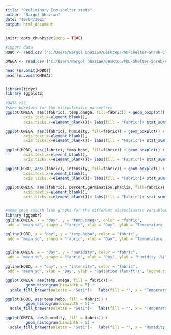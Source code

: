 ```yaml
---
title: "Preliminary Eco-shelter stats"
author: "Nargol Ghazian"
date: "19/04/2021"
output: html_document
---
```


```r
knitr::opts_chunk$set(echo = TRUE)
```

```r
#import data
HOBO <- read.csv ("C:/Users/Nargol Ghazian/Desktop/PhD-Shelter-Shrub-Climate/Eco shelter project/loggers-HOBO.csv")#temp and intensity from hobo loggers

OMEGA <- read.csv ("C:/Users/Nargol Ghazian/Desktop/PhD-Shelter-Shrub-Climate/Eco shelter project/logger data- OMEGA.csv")#temp and humidity from omega loggers

head (na.omit(HOBO))
head (na.omit(OMEGA))


library(tidyr)
library (ggplot2)
```


```r
#DATA VIZ
#some boxplots for the microclimatic parameters
ggplot(OMEGA, aes((fabric), temp.omega, fill=fabric)) + geom_boxplot() + xlab("Fabric") + ylab ("Temperature (°C)")+ theme_classic()+ theme(axis.text=element_text(size=12))+theme(axis.text.x = element_text(angle = 90))+theme(axis.title.x=element_blank(),
        axis.text.x=element_blank(),
        axis.ticks.x=element_blank())+ labs(fill = "Fabric")+ stat_summary(fun.y=mean, colour="black", geom="point", shape=18, size=3,show_guide = FALSE)

ggplot(OMEGA, aes((fabric), humidity, fill=fabric)) + geom_boxplot() + xlab("Fabric") + ylab ("Humidity (%)")+ theme_classic()+ theme(axis.text=element_text(size=12))+theme(axis.text.x = element_text(angle = 90))+theme(axis.title.x=element_blank(),
        axis.text.x=element_blank(),
        axis.ticks.x=element_blank())+ labs(fill = "Fabric")+ stat_summary(fun.y=mean, colour="black", geom="point", shape=18, size=3,show_guide = FALSE)

ggplot(HOBO, aes((fabric), temp.hobo, fill=fabric)) + geom_boxplot() + xlab("Fabric") + ylab ("Temperature (°C)")+ theme_classic()+ theme(axis.text=element_text(size=12))+theme(axis.text.x = element_text(angle = 90))+theme(axis.title.x=element_blank(),
        axis.text.x=element_blank(),
        axis.ticks.x=element_blank())+ labs(fill = "Fabric")+ stat_summary(fun.y=mean, colour="black", geom="point", shape=18, size=3,show_guide = FALSE)

ggplot(HOBO, aes((fabric), intensity, fill=fabric)) + geom_boxplot() + xlab("Fabric") + ylab ("Radiation (lum/ft²)")+ theme_classic()+ theme(axis.text=element_text(size=12))+theme(axis.text.x = element_text(angle = 90))+theme(axis.title.x=element_blank(),
        axis.text.x=element_blank(),
        axis.ticks.x=element_blank())+ labs(fill = "Fabric")+ stat_summary(fun.y=mean, colour="black", geom="point", shape=18, size=3,show_guide = FALSE)

ggplot(OMEGA, aes((fabric), percent.germination.phaclia, fill=fabric)) + geom_boxplot() + xlab("Fabric") + ylab ("Germination (%)")+ theme_classic()+ theme(axis.text=element_text(size=12))+theme(axis.text.x = element_text(angle = 90))+theme(axis.title.x=element_blank(),
        axis.text.x=element_blank(),
        axis.ticks.x=element_blank())+ labs(fill = "Fabric")+ stat_summary(fun.y=mean, colour="black", geom="point", shape=18, size=3,show_guide = FALSE)


#some geom smooth line graphs for the different microclimatic variables
library (ggpubr)
ggline(OMEGA, x = "day", y = "temp.omega", color = "fabric",
 add = "mean_sd", shape = "fabric", xlab = "Day", ylab = "Temperature (°C)", legend.title= "Fabric", legend="right")

ggline(HOBO, x = "day", y = "temp.hobo", color = "fabric",
 add = "mean_sd", shape = "fabric", xlab = "Day", ylab = "Temperature (°C)", legend.title= "Fabric", legend="right")


ggline(OMEGA, x = "day", y = "humidity", color = "fabric",
 add = "mean_sd", shape = "fabric", xlab = "Day", ylab = "Humidity (%)", legend.title= "Fabric", legend="right")

ggline(HOBO, x = "day", y = "intensity", color = "fabric",
 add = "mean_sd", xlab = "Day", ylab = "Radiation (lum/ft²)", legend.title= "Fabric", legend="right")

ggplot(OMEGA, aes(temp.omega, fill = fabric)) +
         geom_histogram(binwidth = 5) +
  scale_fill_brewer(palette = "Set1")+   labs(fill = "", x = "Temperature (°C)", y = "Frequency")+theme_classic()+ theme(axis.text=element_text(size=12))+labs(fill = "Fabric")

ggplot(HOBO, aes(temp.hobo, fill = fabric)) +
         geom_histogram(binwidth = 5) +
  scale_fill_brewer(palette = "Set1")+   labs(fill = "", x = "Temperature (°C)", y = "Frequency")+theme_classic()+ theme(axis.text=element_text(size=12))+labs(fill = "Fabric")

ggplot(OMEGA, aes(humidity, fill = fabric)) +
         geom_histogram(binwidth = 5) +
  scale_fill_brewer(palette = "Set1")+   labs(fill = "", x = "Humidity (%)", y = "Frequency")+theme_classic()+ theme(axis.text=element_text(size=12))+labs(fill = "Fabric")

```

